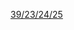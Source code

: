 {{r-phrase|有毒，吸入、触摸及吞食均有可能造成非常严重且不可逆的后果|R39/23/24/25}}<noinclude>
[[Category:R术语模板|39/23/24/25]]
</noinclude>